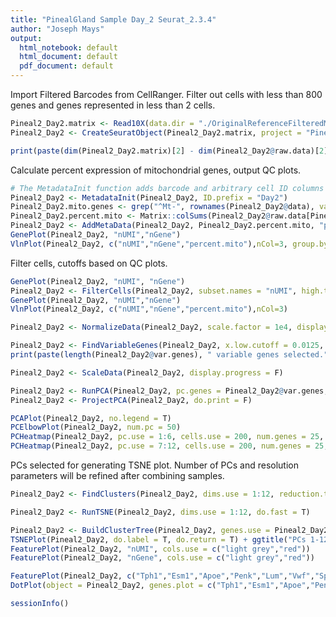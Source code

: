 ```yaml
---
title: "PinealGland Sample Day_2 Seurat_2.3.4"
author: "Joseph Mays"
output:
  html_notebook: default
  html_document: default
  pdf_document: default
---
```


Import Filtered Barcodes from CellRanger. Filter out cells with less than 800 genes and genes represented in less than 2 cells.
```r
Pineal2_Day2.matrix <- Read10X(data.dir = "./OriginalReferenceFilteredMatrix/Day2/")
Pineal2_Day2 <- CreateSeuratObject(Pineal2_Day2.matrix, project = "Pineal2_Day2", min.cells = 3, min.genes = 800)
```

```r
print(paste(dim(Pineal2_Day2.matrix)[2] - dim(Pineal2_Day2@raw.data)[2], " cells were filtered from the original matrix.", sep=''))
```

Calculate percent expression of mitochondrial genes, output QC plots. 
```r
# The MetadataInit function adds barcode and arbitrary cell ID columns to the metadata table in the Seurat Object 
Pineal2_Day2 <- MetadataInit(Pineal2_Day2, ID.prefix = "Day2")
Pineal2_Day2.mito.genes <- grep("^Mt-", rownames(Pineal2_Day2@data), value = T)
Pineal2_Day2.percent.mito <- Matrix::colSums(Pineal2_Day2@raw.data[Pineal2_Day2.mito.genes, ])/Matrix::colSums(Pineal2_Day2@raw.data)
Pineal2_Day2 <- AddMetaData(Pineal2_Day2, Pineal2_Day2.percent.mito, "percent.mito")
GenePlot(Pineal2_Day2, "nUMI","nGene")
VlnPlot(Pineal2_Day2, c("nUMI","nGene","percent.mito"),nCol=3, group.by = "orig.ident")
```
Filter cells, cutoffs based on QC plots. 
```r
GenePlot(Pineal2_Day2, "nUMI", "nGene")
Pineal2_Day2 <- FilterCells(Pineal2_Day2, subset.names = "nUMI", high.thresholds = 35000)
GenePlot(Pineal2_Day2, "nUMI","nGene")
VlnPlot(Pineal2_Day2, c("nUMI","nGene","percent.mito"),nCol=3)
```

```r
Pineal2_Day2 <- NormalizeData(Pineal2_Day2, scale.factor = 1e4, display.progress = F)
```

```r
Pineal2_Day2 <- FindVariableGenes(Pineal2_Day2, x.low.cutoff = 0.0125, x.high.cutoff = 3, y.cutoff = 0.3, do.plot = F)
print(paste(length(Pineal2_Day2@var.genes), " variable genes selected.", sep=""))
```

```r
Pineal2_Day2 <- ScaleData(Pineal2_Day2, display.progress = F)
```

```r
Pineal2_Day2 <- RunPCA(Pineal2_Day2, pc.genes = Pineal2_Day2@var.genes, pcs.compute = 40, do.print = F)
Pineal2_Day2 <- ProjectPCA(Pineal2_Day2, do.print = F)
```
```r
PCAPlot(Pineal2_Day2, no.legend = T)
PCElbowPlot(Pineal2_Day2, num.pc = 50)
PCHeatmap(Pineal2_Day2, pc.use = 1:6, cells.use = 200, num.genes = 25, do.balanced = F)
PCHeatmap(Pineal2_Day2, pc.use = 7:12, cells.use = 200, num.genes = 25, do.balanced = F)
```

PCs selected for generating TSNE plot. Number of PCs and resolution parameters will be refined after combining samples.
```r
Pineal2_Day2 <- FindClusters(Pineal2_Day2, dims.use = 1:12, reduction.type = "pca", resolution = 1.5, print.output = F, save.SNN = T)
```

```r
Pineal2_Day2 <- RunTSNE(Pineal2_Day2, dims.use = 1:12, do.fast = T)
```

```r
Pineal2_Day2 <- BuildClusterTree(Pineal2_Day2, genes.use = Pineal2_Day2@var.genes, do.plot = T, do.reorder = T, reorder.numeric = T)
TSNEPlot(Pineal2_Day2, do.label = T, do.return = T) + ggtitle("PCs 1-12, 1.5 res")
FeaturePlot(Pineal2_Day2, "nUMI", cols.use = c("light grey","red"))
FeaturePlot(Pineal2_Day2, "nGene", cols.use = c("light grey","red"))
```

```r
FeaturePlot(Pineal2_Day2, c("Tph1","Esm1","Apoe","Penk","Lum","Vwf","Sparcl1","Lyz2","C1qa","RT1-Bb"), cols.use=c("light grey","red"))
DotPlot(object = Pineal2_Day2, genes.plot = c("Tph1","Esm1","Apoe","Penk","Lum","Vwf","Sparcl1","Lyz2","C1qa","RT1-Bb"))
```

```r
sessionInfo()
```

